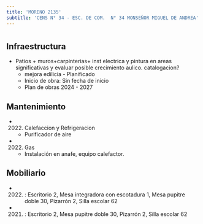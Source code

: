 ```yaml
---
title: 'MORENO 2135'
subtitle: 'CENS N° 34 - ESC. DE COM.  N° 34 MONSEÑOR MIGUEL DE ANDREA'
---
```


#
## Infraestructura

* Patios + muros+carpinterias+   inst electrica y pintura en areas significativas y evaluar posible crecimiento aulico. catalogacion? 
    + mejora edilicia - Planificado 
    + Inicio de obra: Sin fecha de inicio 
    + Plan de obras 2024 - 2027 






## Mantenimiento

*  (2022) Calefaccion y Refrigeracion 
    + Purificador de aire

*  (2022) Gas 
    + Instalación en anafe, equipo calefactor.





## Mobiliario

*  (2022) : Escritorio 2, Mesa integradora con escotadura 1, Mesa pupitre doble 30, Pizarrón 2, Silla escolar 62 

*  (2021) : Escritorio 2, Mesa pupitre doble 30, Pizarrón 2, Silla escolar 62 



